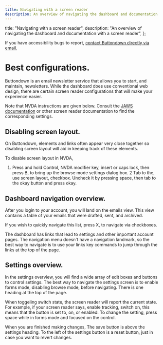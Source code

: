 ```yaml
---
title: Navigating with a screen reader
description: An overview of navigating the dashboard and documentation with a screen reader
---
```



  title: "Navigating with a screen reader",
  description:
    "An overview of navigating the dashboard and documentation with a screen reader",
};

If you have accessibility bugs to report, [contact Buttondown directly via email.](mailto:justin@buttondown.email)

# Best configurations.

Buttondown is an email newsletter service that allows you to start, and maintain, newsletters. While the dashboard does use conventional web design, there are certain screen reader configurations that will make your experience easier.

Note that NVDA instructions are given below. Consult the [JAWS documentation](https://support.freedomscientific.com/Products/Blindness/JawsDocumentation) or other screen reader documentation to find the corresponding settings.

## Disabling screen layout.

On Buttondown, elements and links often appear very close together so disabling screen layout will aid in keeping track of these elements.

To disable screen layout in NVDA,

1. Press and hold Control, NVDA modifier key, insert or caps lock, then press B, to bring up the browse mode settings dialog box.
2 Tab to the, use screen layout, checkbox. Uncheck it by pressing space, then tab to the okay button and press okay.

## Dashboard navigation overview.

After you login to your account, you will land on the emails view. This view contains a table of your emails that were drafted, sent, and archived.

If you wish to quickly navigate this list, press X, to navigate via checkboxes.

The dashboard has links that lead to settings and other important account pages. The navigation menu doesn't have a navigation landmark, so the best way to navigate is to use your links key commands to jump through the links at the top of the page.

## Settings overview.

In the settings overview, you will find a wide array of edit boxes and buttons to control settings. The best way to navigate the settings screen is to enable forms mode, disabling browse mode, before navigating. There is one heading at the top of the page.

When toggeling switch state, the screen reader will report the current state. For example, if your screen reader says, enable tracking, switch on, this means that the button is set to, on, or enabled. To change the setting, press space while in forms mode and focused on the control.

When you are finished making changes, The save button is above the settings heading. To the left of the settings button is a reset button, just in case you want to revert changes.
